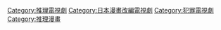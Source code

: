 {{Catnav|頁面分類|…|作品|作品的主題|改編作品|跨媒體製作}}
{{Catnav|頁面分類|…|商業|产业|娱乐|跨媒體製作}}
{{Catnav|頁面分類|…|传播学|媒体|大眾媒體|跨媒體製作}}
{{Catnav|頁面分類|…|电影|推理電視劇}}
{{Catnav|頁面分類|...|推理題材作品|推理電視劇‎}}

[[Category:推理電視劇|Category:推理電視劇]]
[[Category:日本漫畫改編電視劇|Category:日本漫畫改編電視劇]]
[[Category:犯罪電視劇|Category:犯罪電視劇]]
[[Category:推理漫畫|Category:推理漫畫]]